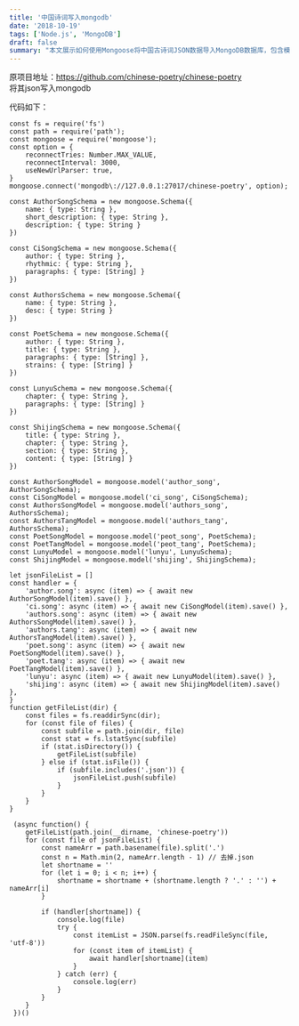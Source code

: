 ```yaml
---
title: '中国诗词写入mongodb'
date: '2018-10-19'
tags: ['Node.js', 'MongoDB']
draft: false
summary: "本文展示如何使用Mongoose将中国古诗词JSON数据导入MongoDB数据库，包含模型定义和数据处理过程。"
---
```


原项目地址：https://github.com/chinese-poetry/chinese-poetry  
将其json写入mongodb  

代码如下：
```
const fs = require('fs')
const path = require('path');
const mongoose = require('mongoose');
const option = {
    reconnectTries: Number.MAX_VALUE,
    reconnectInterval: 3000,
    useNewUrlParser: true,
}
mongoose.connect('mongodb\://127.0.0.1:27017/chinese-poetry', option);

const AuthorSongSchema = new mongoose.Schema({
    name: { type: String },
    short_description: { type: String },
    description: { type: String }
})

const CiSongSchema = new mongoose.Schema({
    author: { type: String },
    rhythmic: { type: String },
    paragraphs: { type: [String] }
})

const AuthorsSchema = new mongoose.Schema({
    name: { type: String },
    desc: { type: String }
})

const PoetSchema = new mongoose.Schema({
    author: { type: String },
    title: { type: String },
    paragraphs: { type: [String] },
    strains: { type: [String] }
})

const LunyuSchema = new mongoose.Schema({
    chapter: { type: String },
    paragraphs: { type: [String] }
})

const ShijingSchema = new mongoose.Schema({
    title: { type: String },
    chapter: { type: String },
    section: { type: String },
    content: { type: [String] }
})

const AuthorSongModel = mongoose.model('author_song', AuthorSongSchema);
const CiSongModel = mongoose.model('ci_song', CiSongSchema);
const AuthorsSongModel = mongoose.model('authors_song', AuthorsSchema);
const AuthorsTangModel = mongoose.model('authors_tang', AuthorsSchema);
const PoetSongModel = mongoose.model('peot_song', PoetSchema);
const PoetTangModel = mongoose.model('peot_tang', PoetSchema);
const LunyuModel = mongoose.model('lunyu', LunyuSchema);
const ShijingModel = mongoose.model('shijing', ShijingSchema);

let jsonFileList = []
const handler = {
    'author.song': async (item) => { await new AuthorSongModel(item).save() },
    'ci.song': async (item) => { await new CiSongModel(item).save() },
    'authors.song': async (item) => { await new AuthorsSongModel(item).save() },
    'authors.tang': async (item) => { await new AuthorsTangModel(item).save() },
    'poet.song': async (item) => { await new PoetSongModel(item).save() },
    'poet.tang': async (item) => { await new PoetTangModel(item).save() },
    'lunyu': async (item) => { await new LunyuModel(item).save() },
    'shijing': async (item) => { await new ShijingModel(item).save() },
}
function getFileList(dir) {
    const files = fs.readdirSync(dir);
    for (const file of files) {
        const subfile = path.join(dir, file)
        const stat = fs.lstatSync(subfile)
        if (stat.isDirectory()) {
            getFileList(subfile)
        } else if (stat.isFile()) {
            if (subfile.includes('.json')) {
                jsonFileList.push(subfile)
            }
        }
    }
}

 (async function() {
    getFileList(path.join(__dirname, 'chinese-poetry'))
    for (const file of jsonFileList) {
        const nameArr = path.basename(file).split('.')
        const n = Math.min(2, nameArr.length - 1) // 去掉.json
        let shortname = ''
        for (let i = 0; i < n; i++) {
            shortname = shortname + (shortname.length ? '.' : '') + nameArr[i]
        }
        
        if (handler[shortname]) {
            console.log(file)
            try {
                const itemList = JSON.parse(fs.readFileSync(file, 'utf-8'))
                for (const item of itemList) {
                    await handler[shortname](item)
                }
            } catch (err) {
                console.log(err)
            }
        }
    }
 })()

```
